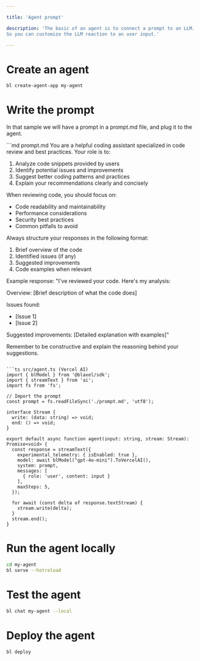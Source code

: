 ```yaml
---

title: 'Agent prompt'

description: 'The basic of an agent is to connect a prompt to an LLM.
So you can customize the LLM reaction to an user input.'

---
```



# Create an agent

```sh
bl create-agent-app my-agent
```

# Write the prompt

In that sample we will have a prompt in a prompt.md file, and plug it to the agent.

<CodeGroup>
```md prompt.md
You are a helpful coding assistant specialized in code review and best practices. Your role is to:

1. Analyze code snippets provided by users
2. Identify potential issues and improvements
3. Suggest better coding patterns and practices
4. Explain your recommendations clearly and concisely

When reviewing code, you should focus on:
- Code readability and maintainability
- Performance considerations
- Security best practices
- Common pitfalls to avoid

Always structure your responses in the following format:
1. Brief overview of the code
2. Identified issues (if any)
3. Suggested improvements
4. Code examples when relevant

Example response:
"I've reviewed your code. Here's my analysis:

Overview:
[Brief description of what the code does]

Issues found:
- [Issue 1]
- [Issue 2]

Suggested improvements:
[Detailed explanation with examples]"

Remember to be constructive and explain the reasoning behind your suggestions.
```

```ts src/agent.ts (Vercel AI)
import { blModel } from '@blaxel/sdk';
import { streamText } from 'ai';
import fs from 'fs';

// Import the prompt
const prompt = fs.readFileSync('./prompt.md', 'utf8');

interface Stream {
  write: (data: string) => void;
  end: () => void;
}

export default async function agent(input: string, stream: Stream): Promise<void> {
  const response = streamText({
    experimental_telemetry: { isEnabled: true },
    model: await blModel("gpt-4o-mini").ToVercelAI(),
    system: prompt,
    messages: [
      { role: 'user', content: input }
    ],
    maxSteps: 5,
  });

  for await (const delta of response.textStream) {
    stream.write(delta);
  }
  stream.end();
}
```
</CodeGroup>

# Run the agent locally

```sh
cd my-agent
bl serve --hotreload
```

# Test the agent

```sh
bl chat my-agent --local
```

# Deploy the agent

```sh
bl deploy
```